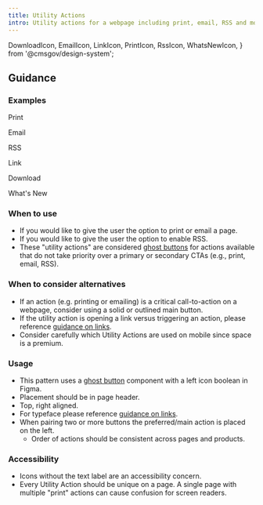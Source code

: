 ```yaml
---
title: Utility Actions
intro: Utility actions for a webpage including print, email, RSS and more.
---
```


  DownloadIcon,
  EmailIcon,
  LinkIcon,
  PrintIcon,
  RssIcon,
  WhatsNewIcon,
} from '@cmsgov/design-system';

## Guidance

### Examples

<EmbeddedExample>
  <div className="ds-l-row">
    <div className="ds-l-col--2">
      <PrintIcon viewBox="0 0 36 36" />
      <p className="ds-u-margin--0">Print</p>
    </div>
    <div className="ds-l-col--2">
      <EmailIcon viewBox="0 0 36 36" />
      <p className="ds-u-margin--0">Email</p>
    </div>
    <div className="ds-l-col--2">
      <RssIcon viewBox="0 0 36 36" />
      <p className="ds-u-margin--0">RSS</p>
    </div>
    <div className="ds-l-col--2">
      <LinkIcon viewBox="0 0 36 36" />
      <p className="ds-u-margin--0">Link</p>
    </div>
    <div className="ds-l-col--2">
      <DownloadIcon viewBox="0 0 36 36" />
      <p className="ds-u-margin--0">Download</p>
    </div>
    <div className="ds-l-col--2">
      <WhatsNewIcon viewBox="0 0 36 36" />
      <p className="ds-u-margin--0">What's New</p>
    </div>
  </div>
</EmbeddedExample>

### When to use

- If you would like to give the user the option to print or email a page.
- If you would like to give the user the option to enable RSS.
- These "utility actions" are considered [ghost buttons](/components/button/#ghost-button) for actions available that do not take priority over a primary or secondary CTAs (e.g., print, email, RSS).

### When to consider alternatives

- If an action (e.g. printing or emailing) is a critical call-to-action on a webpage, consider using a solid or outlined main button.
- If the utility action is opening a link versus triggering an action, please reference [guidance on links](/foundation/typography/links).
- Consider carefully which Utility Actions are used on mobile since space is a premium.

### Usage

- This pattern uses a [ghost button](/components/button/#ghost-button) component with a left icon boolean in Figma.
- Placement should be in page header.
- Top, right aligned.
- For typeface please reference [guidance on links](/foundation/typography/links).
- When pairing two or more buttons the preferred/main action is placed on the left.
  - Order of actions should be consistent across pages and products.

### Accessibility

- Icons without the text label are an accessibility concern.
- Every Utility Action should be unique on a page. A single page with multiple "print" actions can cause confusion for screen readers.
